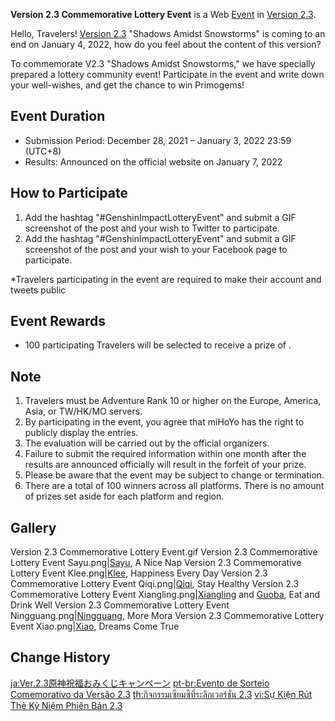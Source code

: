 {{Event
|name              = Version 2.3 Commemorative Lottery Event
|image             = Version 2.3 Commemorative Lottery Event.png
|type              = Web
|time_known        = yes
|time_start        = 2021-12-28 12:00:00
|time_start_offset = GMT+8
|time_end          = 2022-01-03 23:59:59
|time_end_offset   = GMT+8
|link              = https://genshin.hoyoverse.com/en/news/detail/18052
}}
'''Version 2.3 Commemorative Lottery Event''' is a Web [[Event]] in [[Version 2.3]].

Hello, Travelers! [[Version 2.3]] "Shadows Amidst Snowstorms" is coming to an end on January 4, 2022, how do you feel about the content of this version?

To commemorate V2.3 "Shadows Amidst Snowstorms," we have specially prepared a lottery community event! Participate in the event and write down your well-wishes, and get the chance to win Primogems!

==Event Duration==
* Submission Period: December 28, 2021 – January 3, 2022 23:59 (UTC+8)
* Results: Announced on the official website on January 7, 2022

==How to Participate==
# Add the hashtag "#GenshinImpactLotteryEvent" and submit a GIF screenshot of the post and your wish to Twitter to participate.
# Add the hashtag "#GenshinImpactLotteryEvent" and submit a GIF screenshot of the post and your wish to your Facebook page to participate.
<nowiki>*</nowiki>Travelers participating in the event are required to make their account and tweets public

==Event Rewards==
* 100 participating Travelers will be selected to receive a prize of {{Item|Primogem|20|x=200}}.

==Note==
# Travelers must be Adventure Rank 10 or higher on the Europe, America, Asia, or TW/HK/MO servers.
# By participating in the event, you agree that miHoYo has the right to publicly display the entries.
# The evaluation will be carried out by the official organizers.
# Failure to submit the required information within one month after the results are announced officially will result in the forfeit of your prize.
# Please be aware that the event may be subject to change or termination.
# There are a total of 100 winners across all platforms. There is no amount of prizes set aside for each platform and region.

==Gallery==
<gallery>
Version 2.3 Commemorative Lottery Event.gif
Version 2.3 Commemorative Lottery Event Sayu.png|[[Sayu]], A Nice Nap
Version 2.3 Commemorative Lottery Event Klee.png|[[Klee]], Happiness Every Day
Version 2.3 Commemorative Lottery Event Qiqi.png|[[Qiqi]], Stay Healthy
Version 2.3 Commemorative Lottery Event Xiangling.png|[[Xiangling]] and [[Guoba]], Eat and Drink Well
Version 2.3 Commemorative Lottery Event Ningguang.png|[[Ningguang]], More Mora
Version 2.3 Commemorative Lottery Event Xiao.png|[[Xiao]], Dreams Come True
</gallery>

==Change History==
{{Change History|2.3}}

[[ja:Ver.2.3原神祝福おみくじキャンペーン]]
[[pt-br:Evento de Sorteio Comemorativo da Versão 2.3]]
[[th:กิจกรรมเซียมซีที่ระลึกเวอร์ชัน 2.3]]
[[vi:Sự Kiện Rút Thẻ Kỷ Niệm Phiên Bản 2.3]]